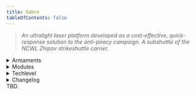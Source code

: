 ```yaml
---
title: Sabre
tableOfContents: false
---
```


<Tabs>

  <TabItem label="Info" icon="information">

  > *An ultralight laser platform developed as a cost-effective, quick-response solution to the anti-piracy campaign. A subshuttle of the NCWL Zhipov strikeshuttle carrier.*

  <details>
    <summary>Armaments</summary>
    * 1 x Hardliner pulser
  </details>

  <details>
    <summary>Modules</summary>
    * Module A: Blank 
    * Module B: Blank 
    * Module C: Blank 
    * Module D: Blank 
    * Module E: Blank
  </details>

  <details>
    <summary>Techlevel</summary>
    > <TechLevel tech='Midtech' />
  </details>

  <details>
    <summary>Changelog</summary>
    None.
  </details>

  </TabItem>

  <TabItem label="Guide" icon="open-book">
    TBD.
  </TabItem>

</Tabs>